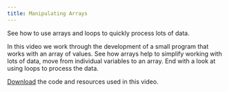 ```yaml
---
title: Manipulating Arrays
---
```


See how to use arrays and loops to quickly process lots of data.

In this video we work through the development of a small program that works with an array of values. See how arrays help to simplify working with lots of data, move from individual variables to an array. End with a look at using loops to process the data. 

[Download](/resources/code-examples/part-2/5-working-with-multiples/manipulating-arrays/ManipulatingArrays.zip) the code and resources used in this video.